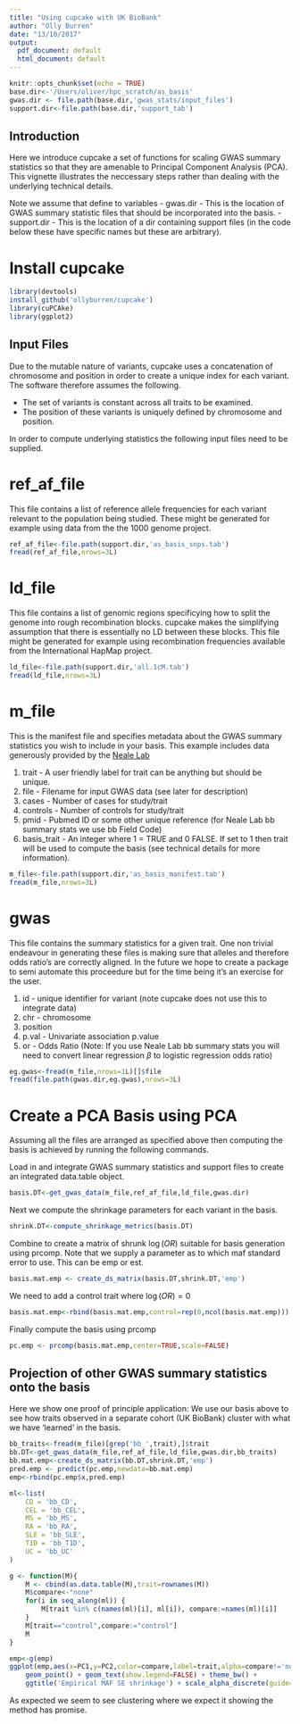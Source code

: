 ```yaml
---
title: "Using cupcake with UK BioBank"
author: "Olly Burren"
date: "13/10/2017"
output:
  pdf_document: default
  html_document: default
---
```


```r
knitr::opts_chunk$set(echo = TRUE)
base.dir<-'/Users/oliver/hpc_scratch/as_basis'
gwas.dir <- file.path(base.dir,'gwas_stats/input_files')
support.dir<-file.path(base.dir,'support_tab')
```

## Introduction

Here we introduce cupcake a set of functions for scaling GWAS summary statistics so that they are amenable to Principal Component Analysis (PCA). This vignette illustrates the neccessary steps rather than dealing with the underlying technical details.

Note we assume that define to variables
- gwas.dir - This is the location of GWAS summary statistic files that should be incorporated into the basis.
- support.dir - This is the location of a dir containing support files (in the code below these have specific names but these are arbitrary).

# Install cupcake

```r
library(devtools)
install_github('ollyburren/cupcake')
library(cuPCAke)
library(ggplot2)
```


## Input Files

Due to the mutable nature of variants, cupcake uses a concatenation of chromosome and position in order to create a unique index for each variant. The software therefore assumes the following.

- The set of variants is constant across all traits to be examined.
- The position of these variants is uniquely defined by chromosome and position.

In order to compute underlying statistics the following input files need to be supplied.

# ref_af_file

This file contains a list of reference allele frequencies for each variant relevant to the population being studied. These might be generated for example using data from the the 1000 genome project.

```r
ref_af_file<-file.path(support.dir,'as_basis_snps.tab')
fread(ref_af_file,nrows=3L)
```

# ld_file

This file contains a list of genomic regions specificying how to split the genome into rough recombination blocks. cupcake makes the simplifying assumption that there is essentially no LD between these blocks. This file might be generated for example using recombination frequencies available from the International HapMap project.

```r
ld_file<-file.path(support.dir,'all.1cM.tab')
fread(ld_file,nrows=3L)
```

# m_file

This is the manifest file and specifies metadata about the GWAS summary statistics you wish to include in your basis. This example includes data generously provided by the [Neale Lab](http://www.nealelab.is/)

1. trait - A user friendly label for trait can be anything but should be unique.
2. file - Filename for input GWAS data (see later for description)
3. cases - Number of cases for study/trait
4. controls - Number of controls for study/trait
5. pmid - Pubmed ID or some other unique reference (for Neale Lab bb summary stats we use bb Field Code)
6. basis_trait - An integer where 1 = TRUE and 0 FALSE. If set to 1 then trait will be used to compute the basis (see technical details for more information).

```r
m_file<-file.path(support.dir,'as_basis_manifest.tab')
fread(m_file,nrows=3L)
```

# gwas

This file contains the summary statistics for a given trait. One non trivial endeavour in generating these files is making sure that alleles and therefore odds ratio's are correctly aligned. In the future we hope to create a package to semi automate this proceedure but for the time being it's an exercise for the user.

1. id - unique identifier for variant (note cupcake does not use this to integrate data)
2. chr - chromosome 
3. position 
4. p.val - Univariate association p.value
5. or - Odds Ratio (Note: If you use Neale Lab bb summary stats you will need to convert linear regression $\beta$ to logistic regression odds ratio)

```r
eg.gwas<-fread(m_file,nrows=1L)[]$file
fread(file.path(gwas.dir,eg.gwas),nrows=3L)
```

# Create a PCA Basis using PCA

Assuming all the files are arranged as specified above then computing the basis is achieved by running the following commands.

Load in and integrate GWAS summary statistics and support files to create an integrated data.table object.

```r
basis.DT<-get_gwas_data(m_file,ref_af_file,ld_file,gwas.dir)
```

Next we compute the shrinkage parameters for each variant in the basis.

```r
shrink.DT<-compute_shrinkage_metrics(basis.DT)
```

Combine to create a matrix of shrunk $\log(OR)$ suitable for basis generation using prcomp. Note that we supply a parameter as to which maf standard error to use. This can be emp or est.

```r
basis.mat.emp <- create_ds_matrix(basis.DT,shrink.DT,'emp')
```

We need to add a control trait where $\log(OR) = 0$ 

```r
basis.mat.emp<-rbind(basis.mat.emp,control=rep(0,ncol(basis.mat.emp)))
```

Finally compute the basis using prcomp

```r
pc.emp <- prcomp(basis.mat.emp,center=TRUE,scale=FALSE)
```

## Projection of other GWAS summary statistics onto the basis

Here we show one proof of principle application: We use our basis above to see how traits observed in a separate cohort (UK BioBank) cluster with what we have 'learned' in the basis.

```r
bb_traits<-fread(m_file)[grep('bb_',trait),]$trait
bb.DT<-get_gwas_data(m_file,ref_af_file,ld_file,gwas.dir,bb_traits)
bb.mat.emp<-create_ds_matrix(bb.DT,shrink.DT,'emp')
pred.emp <- predict(pc.emp,newdata=bb.mat.emp)
emp<-rbind(pc.emp$x,pred.emp)

ml<-list(
    CD = 'bb_CD',
    CEL = 'bb_CEL',
    MS = 'bb_MS',
    RA = 'bb_RA',
    SLE = 'bb_SLE',
    T1D = 'bb_T1D',
    UC = 'bb_UC'
)

g <- function(M){
    M <- cbind(as.data.table(M),trait=rownames(M))
    M$compare<-"none"
    for(i in seq_along(ml)) {
        M[trait %in% c(names(ml)[i], ml[i]), compare:=names(ml)[i]]
    }
    M[trait=="control",compare:="control"]
    M
}

emp<-g(emp)
ggplot(emp,aes(x=PC1,y=PC2,color=compare,label=trait,alpha=compare!='none')) + 
    geom_point() + geom_text(show.legend=FALSE) + theme_bw() + 
    ggtitle('Empirical MAF SE shrinkage') + scale_alpha_discrete(guide=FALSE)
```

As expected we seem to see clustering where we expect it showing the method has promise.
